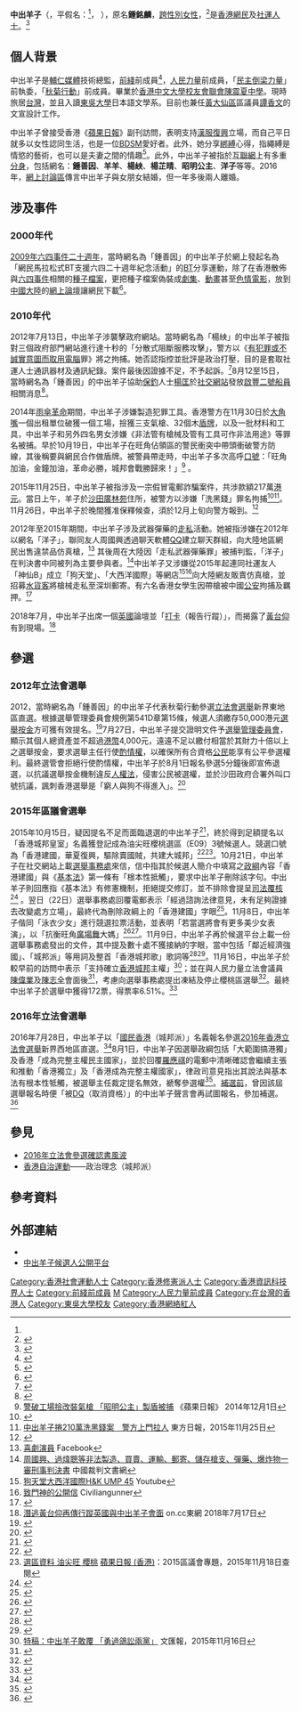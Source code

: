 {{Infobox_person
| name         = 中出羊子
| english_name = Hitsujiko Nakade
| image        = Nakade Hitsujiko.jpg 
| birth_date   = {{birth date and age|1991|8|14}}
| birth_place   = {{HKG-1959}} 
| nationality  = {{CNHK}}
| occupation   = 資訊科技從業員、社運人士
| years_active = 2006年至今
| party = [[香港城邦皇室|香港城邦皇室]]
|education  = [[香港中文大學校友會聯會陳震夏中學|香港中文大學校友會聯會陳震夏中學]]<br>[[東吳大學|東吳大學]]
| movement = [[城邦派|城邦派]]
| signature=Nakade_Hitsujiko.tif
}}
'''中出羊子'''（{{lang-en|Hitsujiko Nakade}}，平假名：{{jpn|link=no|hg=なかでひつじこ|rm=Hitsujiko Nakade}}<ref name=2015年區議會/>， {{bd|1991年|8月14日}}），原名'''鍾銘麟'''，[[跨性別女性|跨性別女性]]，<ref>{{Citation|title=今夜不設限- 羊子 01|url=https://www.youtube.com/watch?v=FPPE2S7j05g|date=2019-05-16|accessdate=2019-06-27|last=同誌-《同志生命故事影音詩》|archive-date=2020-09-08|archive-url=https://web.archive.org/web/20200908044455/https://www.youtube.com/watch?v=FPPE2S7j05g|dead-url=no}}</ref>是[[香港|香港]][[網民|網民]]及[[社運人士|社運人士]]。<ref>{{cite news |url=http://www.hkcd.com.hk/content/2015-10/16/content_3498904.htm |title=943候選人爭431議席 |publisher=香港商報 |date=2015-10-16 |deadurl=yes |archiveurl=https://web.archive.org/web/20151110022344/http://www.hkcd.com.hk/content/2015-10/16/content_3498904.htm |archivedate=2015-11-10 |access-date=2015-10-24 }}</ref>

== 個人背景 ==
中出羊子是[[輔仁媒體|輔仁媒體]]技術總監，[[前綫_(政黨)|前綫]]前成員<ref>{{cite web|title=鍾善因 - 前綫 The Frontier|url=http://www.thefrontier.hk/tf/%E7%AC%AC%E4%B8%80%E5%B1%86%E6%88%90%E5%93%A1/48-%E7%AC%AC%E4%B8%80%E5%B1%86%E8%B3%87%E8%A8%8A%E7%A7%91%E6%8A%80%E6%94%AF%E6%8F%B4%E5%B0%8F%E7%B5%84/98-%E9%8D%BE%E5%96%84%E5%9B%A0|accessdate=2016-08-08|deadurl=yes|archiveurl=https://web.archive.org/web/20161130125728/http://www.thefrontier.hk/tf/%E7%AC%AC%E4%B8%80%E5%B1%86%E6%88%90%E5%93%A1/48-%E7%AC%AC%E4%B8%80%E5%B1%86%E8%B3%87%E8%A8%8A%E7%A7%91%E6%8A%80%E6%94%AF%E6%8F%B4%E5%B0%8F%E7%B5%84/98-%E9%8D%BE%E5%96%84%E5%9B%A0|archivedate=2016-11-30}}</ref>，[[人民力量|人民力量]]前成員，「[[民主倒梁力量|民主倒梁力量]]」前執委，「[[秋菊行動|秋菊行動]]」前成員。畢業於[[香港中文大學校友會聯會陳震夏中學|香港中文大學校友會聯會陳震夏中學]]。現時旅居[[台灣|台灣]]，並且入讀[[東吳大學_(臺灣)|東吳大學]]日本語文學系。目前也兼任[[黃大仙區|黃大仙區]]區議員[[譚香文|譚香文]]的文宣設計工作。

中出羊子曾接受香港《[[蘋果日報_(香港)|蘋果日報]]》副刊訪問，表明支持[[漢服復興|漢服復興]]立場，而自己平日就多以女性認同生活，也是一位[[BDSM|BDSM]]愛好者。此外，她分享[[綁縛_(BDSM)|綁縛]]心得，指繩縛是情慾的藝術，也可以是夫妻之間的情趣<ref>{{cite web |title=【文化籽】有一種美麗叫束縛 |url=http://hk.apple.nextmedia.com/supplement/culture/art/20160113/19448895 |publisher=香港蘋果日報 |access-date=2016-01-16 |date=2016-01-13 |archive-date=2016-12-05 |archive-url=https://web.archive.org/web/20161205212424/http://hk.apple.nextmedia.com/supplement/culture/art/20160113/19448895 |dead-url=no }}</ref>。此外，中出羊子被指於[[互聯網|互聯網]]上有多重[[分身|分身]]，包括網名：'''鍾善因'''、'''羊羊'''、'''楊紻'''、'''楊芷晴'''、'''昭明公主'''、'''洋子'''等等。2016年，[[網上討論區|網上討論區]]傳言中出羊子與女朋女結婚，但一年多後兩人離婚。

== 涉及事件 ==
===2000年代===
[[2009年|2009年]][[六四事件二十週年|六四事件二十週年]]，當時網名為「鍾善因」的中出羊子於網上發起名為「網民馬拉松式BT支援六四二十週年紀念活動」的[[BitTorrent_(協定)|BT]]分享運動，除了在香港散佈與[[六四事件|六四事件]]相關的[[種子檔案|種子檔案]]，更把種子檔案偽裝成[[劇集|劇集]]、[[動畫|動畫]]甚至[[色情電影|色情電影]]，放到[[中國大陸|中國大陸]]的[[網上論壇|網上論壇]]讓網民下載<ref name=inmediahk>{{cite news|url=http://www.inmediahk.net/node/1003527|title=17歲反基網民六四種子撒內地，六四資料擬偽裝電視劇色情電影供下載|publisher=香港獨立媒體網|accessdate=2009-06-11|archive-date=2019-02-09|archive-url=https://web.archive.org/web/20190209124345/http://www.inmediahk.net/node/1003527|dead-url=no}}</ref>。

===2010年代===
2012年7月13日，中出羊子涉襲擊政府網站。當時網名為「楊紻」的中出羊子被指對三個政府部門網站進行達十秒的「分散式阻斷服務攻擊」，警方以《[[有犯罪或不誠實意圖而取用電腦|有犯罪或不誠實意圖而取用電腦]]罪》將之拘捕。她否認指控並批評是政治打壓，目的是套取社運人士通訊器材及通訊紀錄。案件最後因證據不足，不予起訴。<ref>{{cite news|url=http://the-sun.on.cc/cnt/news/20120714/00407_035.html|title=人民力量楊紻涉襲政府網|publisher=《太陽報》|date=2012-07-14|accessdate=2015-10-24|archive-date=2016-03-05|archive-url=https://web.archive.org/web/20160305005203/http://the-sun.on.cc/cnt/news/20120714/00407_035.html|dead-url=no}}</ref>8月12至15日，當時網名為「鍾善因」的中出羊子協助[[保釣|保釣]]人士[[楊匡|楊匡]]於[[社交網站|社交網站]]發放[[2012年啟豐二號船員登上釣魚島事件|啟豐二號船員]]相關消息<ref>{{Cite web|url=http://hk.apple.nextmedia.com/news/art/20120817/16612079|title=社交網作平台 90後參與保釣|publisher=蘋果日報（香港）|accessdate=2015-10-31|archive-date=2015-11-22|archive-url=https://web.archive.org/web/20151122214216/http://hk.apple.nextmedia.com/news/art/20120817/16612079|dead-url=no}}</ref>。

2014年[[雨傘革命|雨傘革命]]期間，中出羊子涉嫌製造犯罪工具。香港警方在11月30日於[[大角嘴|大角嘴]]一個出租單位破獲一個工場，撿獲三支氣槍、32個木[[盾牌|盾牌]]，以及一批材料和工具，中出羊子和另外四名男女涉嫌《非法管有槍械及管有工具可作非法用途》等罪名被捕。早於10月19日，中出羊子在旺角佔領區的警民衝突中帶頭衝破警方防線，其後稱要與網民合作做盾牌。被警員帶走時，中出羊子多次高呼[[口號|口號]]：「旺角加油，金鐘加油，革命必勝，城邦會戰勝歸來！」<ref>[http://hk.apple.nextmedia.com/news/art/20141201/18953839 警破工場撿改裝氣槍 「昭明公主」製盾被捕] {{Wayback|url=http://hk.apple.nextmedia.com/news/art/20141201/18953839 |date=20160912112802 }} 《蘋果日報》 2014年12月1日</ref> 。

2015年11月25日，中出羊子被指涉及一宗假冒電郵詐騙案件，共涉款額217萬[[港元|港元]]。當日上午，羊子於[[沙田_(香港)|沙田]][[廣林苑|廣林苑]]住所，被警方以涉嫌「洗黑錢」罪名拘捕<ref>{{cite web|title=警方證實 拘23歲姓中出男子涉洗黑錢|url=http://topick.hket.com/article/1000913/%E8%AD%A6%E6%96%B9%E8%AD%89%E5%AF%A6%20%E6%8B%9823%E6%AD%B2%E5%A7%93%E4%B8%AD%E5%87%BA%E7%94%B7%E5%AD%90%E6%B6%89%E6%B4%97%E9%BB%91%E9%8C%A2|publisher=香港經濟日報 - TOPick|accessdate=2015-11-25|date=2015-11-25|archive-date=2019-04-27|archive-url=https://web.archive.org/web/20190427022441/https://topick.hket.com/article/1000913/%E8%AD%A6%E6%96%B9%E8%AD%89%E5%AF%A6%20%E6%8B%9823%E6%AD%B2%E5%A7%93%E4%B8%AD%E5%87%BA%E7%94%B7%E5%AD%90%E6%B6%89%E6%B4%97%E9%BB%91%E9%8C%A2|dead-url=no}}</ref><ref>[http://hk.on.cc/hk/bkn/cnt/news/20151125/bkn-20151125151627225-1125_00822_001.html 中出羊子捲210萬洗黑錢案　警方上門拉人] {{Wayback|url=http://hk.on.cc/hk/bkn/cnt/news/20151125/bkn-20151125151627225-1125_00822_001.html |date=20190426200508 }} 東方日報，2015年11月25日</ref>。11月26日，中出羊子於晚間獲准保釋候查，須於12月上旬向警方報到。<ref>{{cite web|title=中出羊子獲准保釋 12月上旬向警報到|url=http://hk.apple.nextmedia.com/realtime/breaking/20151126/54473807|publisher=香港蘋果日報|accessdate=2015-11-26|date=2015-11-26|archive-date=2015-11-30|archive-url=https://web.archive.org/web/20151130022432/http://hk.apple.nextmedia.com/realtime/breaking/20151126/54473807|dead-url=no}}</ref>

2012年至2015年期間，中出羊子涉及武器彈藥的[[走私|走私]]活動。她被指涉嫌在2012年以網名「洋子」，聯同友人周國興透過聊天軟體[[QQ|QQ]]建立聊天群組，向大陸地區網民出售違禁品仿真槍，<ref>[https://zh-tw.facebook.com/HKComedian/posts/904838836218965 喜劇演員] {{Wayback|url=https://zh-tw.facebook.com/HKComedian/posts/904838836218965 |date=20190219200552 }} Facebook</ref> 其後周在大陸因「走私武器彈藥罪」被捕判監，「洋子」在判決書中同被列為主要參與者。<ref>[http://openlaw.cn/judgement/31308dbd9e8e429197721349651fd293 周國興、過煒聰等非法製造、買賣、運輸、郵寄、儲存槍支、彈藥、爆炸物一審刑事判決書] {{Wayback|url=http://openlaw.cn/judgement/31308dbd9e8e429197721349651fd293 |date=20161130133133 }} 中國裁判文書網</ref>中出羊子又涉嫌從2015年起連同社運友人「神仙B」成立「狗天堂」、「大西洋國際」等網店<ref>[https://www.youtube.com/watch?v=FTswyOiaB0c 狗天堂大西洋國際H&K UMP 45] {{Wayback|url=https://www.youtube.com/watch?v=FTswyOiaB0c |date=20190219200552 }} Youtube</ref><ref>[http://www.wargamehk.com/cgf/archiver/?tid-149394-page-6.html 致門神的公開信] {{Wayback|url=http://www.wargamehk.com/cgf/archiver/?tid-149394-page-6.html |date=20180623085110 }} Civiliangunner</ref>向大陸網友販賣仿真槍，並招募[[水貨客|水貨客]]將槍械走私至深圳郵寄。有六名香港女學生因帶槍被中國[[公安|公安]]拘捕及羈押。<ref>{{cite news |title=6女生偷運氣槍　長扣內地8個月被控走私軍火　回港無期 |url=http://hk.apple.nextmedia.com/news/first/20160131/19473806 |publisher=蘋果日報（香港） |date=2016-01-31 |accessdate=2016-10-09 |archive-date=2017-03-31 |archive-url=https://web.archive.org/web/20170331200247/http://hk.apple.nextmedia.com/news/first/20160131/19473806 |dead-url=no }}</ref>

2018年7月，中出羊子出席一個[[英國|英國]]論壇並「[[Facebook|打卡]]（報告行蹤）」，而揭露了[[黃台仰|黃台仰]]有到現場。<ref>[https://hk.on.cc/hk/bkn/cnt/news/20180717/bkn-20180717161121702-0717_00822_001_cn.html 潛逃黃台仰再傳行蹤英國與中出羊子會面] {{Wayback|url=https://hk.on.cc/hk/bkn/cnt/news/20180717/bkn-20180717161121702-0717_00822_001_cn.html |date=20190209124210 }} on.cc東網 2018年7月17日{{zh-hk}}</ref>

== 參選 ==
=== 2012年立法會選舉 ===
{{see also|2012年香港立法會選舉}}
2012，當時網名為「鍾善因」的中出羊子代表秋菊行動參選[[2012年香港立法會選舉|立法會選舉]]新界東地區直選。根據選舉管理委員會規例第541D章第15條，候選人須繳存50,000港元[[選舉按金|選舉按金]]方可獲有效提名。<ref>{{cite news|url=http://hk.apple.nextmedia.com/news/art/20120801/16565571|title=冷知識 參選須交五萬元保證金|publisher=蘋果日報（香港）|date=2012-08-01|accessdate=2015-11-02|archive-date=2016-03-19|archive-url=https://web.archive.org/web/20160319104309/http://hk.apple.nextmedia.com/news/art/20120801/16565571|dead-url=no}}</ref>7月27日，中出羊子提交證明文件予[[選舉管理委員會|選舉管理委員會]]，顯示其個人總資產並不超過[[港幣|港幣]]4,000元，遠遠不足以繳付相當於其財力十倍以上之選舉按金，要求選舉主任行使[[酌情權|酌情權]]，以確保所有合資格[[公民|公民]]能享有公平參選權利。最終選管會拒絕行使酌情權，中出羊子於8月1日報名參選5分鐘後即宣佈退選，以抗議選舉按金機制違反[[人權法|人權法]]，侵害公民被選權，並於沙田政府合署外叫口號抗議，諷刺香港選舉是「窮人與狗不得進入」。<ref>{{cite news|url=http://www.vjmedia.com.hk/articles/2012/08/01/16711|title=秋菊行動羊羊宣佈參選並即時宣佈退選2012年立法會選舉|publisher=輔仁媒體|date=2012-08-01|accessdate=2015-11-02|archive-date=2019-06-29|archive-url=https://web.archive.org/web/20190629143108/https://www.vjmedia.com.hk/articles/2012/08/01/16711|dead-url=no}}</ref>

=== 2015年區議會選舉 ===
{{see also|2015年區議會選舉}}
2015年10月15日，疑因提名不足而面臨退選的中出羊子<ref>{{Cite web|url=http://www.localpresshk.com/2015/10/nakade-hitsujiko-given-up/|title=中出羊子稱「有人出古惑」提名不足 陣前棄選|publisher=《本土新聞》|accessdate=2015-10-14|archive-date=2017-02-10|archive-url=https://web.archive.org/web/20170210223636/http://www.localpresshk.com/2015/10/nakade-hitsujiko-given-up/|dead-url=no}}</ref>，終於得到足額提名以「香港城邦皇室」名義獲登記成為油尖旺櫻桃選區（E09）3號候選人。競選口號為「香港建國，華夏復興，驅除賣國賊，共建大城邦」<ref name=2015年區議會>{{Cite web |url=http://www.elections.gov.hk/dc2015/pdf/intro_to_can/E09_single_no_3.pdf |title=選舉事務處網頁 候選人簡介 |accessdate=2015-11-03 |archive-date=2018-06-13 |archive-url=https://web.archive.org/web/20180613061804/https://www.elections.gov.hk/dc2015/pdf/intro_to_can/E09_single_no_3.pdf |dead-url=no }}</ref><ref>[http://hk.apple.nextmedia.com/dc2015/candidate/E09/%E4%B8%AD%E5%87%BA%E7%BE%8A%E5%AD%90 選區資料 油尖旺 櫻桃] {{Wayback|url=http://hk.apple.nextmedia.com/dc2015/candidate/E09/%E4%B8%AD%E5%87%BA%E7%BE%8A%E5%AD%90 |date=20161107134806 }} [[蘋果日報_(香港)|蘋果日報 (香港)]]：2015區議會專題，2015年11月18日查閱</ref>。10月21日，中出羊子在社交網站上載[[選舉事務處|選舉事務處]]來信，信中指其於候選人簡介中填寫之[[政綱|政綱]]內容「香港建國」與《[[基本法|基本法]]》第一條有「根本性抵觸」，要求中出羊子刪除該字句。中出羊子則回應指《基本法》有修憲機制，拒絕提交修訂，並不排除會提呈[[司法覆核|司法覆核]]<ref>{{cite news|url=http://news.mingpao.com/ins/instantnews/web_tc/article/20151020/s00001/1445323944268|title=指「香港建國」違基本法 選舉處要求刪政綱字眼　中出羊子：不必枉作小人|publisher=[[明報|明報]]|date=2015-10-20|accessdate=2015-10-24|archive-date=2016-08-21|archive-url=https://web.archive.org/web/20160821130554/http://news.mingpao.com/ins/instantnews/web_tc/article/20151020/s00001/1445323944268|dead-url=no}}</ref> 。翌日（22日）選舉事務處回覆電郵表示「經過諮詢法律意見，未有足夠證據去改變處方立場」，最終代為刪除政綱上的「香港建國」字眼<ref name=mingpao>{{cite news |url=http://news.mingpao.com/ins/instantnews/web_tc/article/20151022/s00001/1445510481892 |title=政綱須刪「香港建國」 中出羊子：選舉完有排同佢玩 |publisher=[[明報|明報]] |date=2015-10-22 |accessdate=2015-10-24 |archive-date=2016-08-21 |archive-url=https://web.archive.org/web/20160821171543/http://news.mingpao.com/ins/instantnews/web_tc/article/20151022/s00001/1445510481892 |dead-url=no }}</ref>。11月8日，中出羊子偕同「泳衣少女」進行競選拉票活動，並表明「若當選將會有更多美少女表演」，以「抗衡旺角[[廣場舞|廣場舞]]大媽」<ref>{{Cite web|url=http://nextplus.nextmedia.com/news/latest/20151108/295132/|title=區會拉票用乜招？ 中出羊子有泳衣少女|publisher=《壹週Plus》|accessdate=2015-11-08|archive-date=2015-11-17|archive-url=https://web.archive.org/web/20151117063605/http://nextplus.nextmedia.com/news/latest/20151108/295132/|dead-url=no}}</ref><ref>{{cite news|url=http://www.ettoday.net/news/20151110/594501.htm|title=找比基尼女郎助選　港網路紅人：當選每週安排表演|publisher=東森新聞雲|date=2015-11-10|accessdate=2015-11-12|archive-date=2016-03-06|archive-url=https://web.archive.org/web/20160306234557/http://www.ettoday.net/news/20151110/594501.htm|dead-url=no}}</ref>。11月9日，中出羊子再於候選平台上載一份選舉事務處發出的文件，其中提及數十處不獲接納的字眼，當中包括「鄰近經濟強國」、「城邦派」等用詞及整首「香港城邦歌」歌詞等<ref>{{cite news|url=http://file.sora.vjmedia.com.hk/%E5%AE%8C%E6%95%B4%E6%B2%B3%E8%9F%B9%E5%88%97%E8%A1%A8.jpg|title=關於中出羊子就「免費投寄選舉郵件」的樣本|publisher=輔仁媒體|date=2015-11-09|accessdate=2015-11-09|archive-date=2019-08-15|archive-url=https://web.archive.org/web/20190815040454/http://file.sora.vjmedia.com.hk/%E5%AE%8C%E6%95%B4%E6%B2%B3%E8%9F%B9%E5%88%97%E8%A1%A8.jpg|dead-url=no}}</ref><ref>{{Cite web|url=http://www.passiontimes.hk/article/11-09-2015/26769/|title=中出羊子選舉郵件34處不獲當局接納 「鄰近經濟強國」「城邦派」都唔批|publisher=《熱血時報》|accessdate=2015-11-09|archive-date=2019-10-22|archive-url=https://web.archive.org/web/20191022232905/http://www.passiontimes.hk/article/11-09-2015/26769|dead-url=no}}</ref>。11月16日，中出羊子於較早前的訪問中表示「支持確立[[香港城邦論|香港城邦]]主權」<ref>[http://paper.wenweipo.com/2015/11/16/HK1511160006.htm 特稿：中出羊子敢覆 「勇過鴿訟兩黨」] {{Wayback|url=http://paper.wenweipo.com/2015/11/16/HK1511160006.htm |date=20200211162735 }} 文匯報，2015年11月16日</ref>；並在與人民力量立法會議員[[陳偉業|陳偉業]]及[[陳志全|陳志全]]會面後<ref>{{cite news|url=http://hk.apple.nextmedia.com/realtime/news/20151116/54434666|title=政府拒寄「中出羊子」宣傳單張 人力斥濫權|publisher=蘋果日報（香港）|date=2015-11-16|accessdate=2015-11-16|archive-date=2016-01-19|archive-url=https://web.archive.org/web/20160119091334/http://hk.apple.nextmedia.com/realtime/news/20151116/54434666|dead-url=no}}</ref>，考慮向選舉事務處提出凍結及停止櫻桃區選舉<ref>{{cite news|url=http://news.mingpao.com/ins/instantnews/web_tc/article/20151116/s00001/1447679065265|title=選舉處指牴觸《基本法》拒免費寄郵件 中出羊子擬提凍結選舉|publisher=[[明報|明報]]|date=2015-11-16|accessdate=2015-11-18|archive-date=2018-06-14|archive-url=https://web.archive.org/web/20180614044633/https://news.mingpao.com/ins/instantnews/web_tc/article/20151116/s00001/1447679065265|dead-url=no}}</ref>。最終中出羊子於選舉中獲得172票，得票率6.51%。<ref>{{Cite web |url= http://www.info.gov.hk/gia/general/201511/23/P201511230123.htm |title= 區議會一般選舉結果 油尖旺 |publisher= 香港選舉事務處 |date= 2015-11-23 |accessdate= 2015-11-22 |archive-date= 2019-09-01 |archive-url= https://web.archive.org/web/20190901120603/https://www.info.gov.hk/gia/general/201511/23/P201511230123.htm |dead-url= no }}</ref>

=== 2016年立法會選舉 ===
{{see also|2016年立法會參選確認書風波|2016年立法會選舉}}
2016年7月28日，中出羊子以「[[國民香港|國民香港]]（城邦派）」名義報名參選[[2016年香港立法會選舉|2016年香港立法會選舉]]新界西地區直選。<ref>{{cite news |title=林依麗再選：年紀大難P圖 中出羊子自稱「美軍帶路羊」 |url=http://news.mingpao.com/pns/dailynews/web_tc/article/20160729/s00002/1469728006239 |publisher=[[明報|明報]] |accessdate=2016-07-31 |date=2016-07-29 |language=zh-hant |archive-date=2016-10-05 |archive-url=https://web.archive.org/web/20161005093655/http://news.mingpao.com/pns/dailynews/web_tc/article/20160729/s00002/1469728006239 |dead-url=no }}</ref>8月1日，中出羊子因選舉政綱包括「大範圍搞港獨」及香港「成為完整主權民主國家」，並於回覆{{tsl|en|Returning officer|選舉主任}}[[羅應祺|羅應祺]]的電郵中清晰確認會繼續主張和推動「香港獨立」及「香港成為完整主權國家」，律政司意見指出其說法與基本法有根本性牴觸，被選舉主任裁定提名無效，褫奪參選權<ref>{{cite news |title=【立會選戰】中出羊子被撤參選資格鄭錦滿入閘 梁天琦暫未收通知 |url=http://hk.apple.nextmedia.com/legco2016/news/all/55438553 |publisher=[[蘋果日報_(香港)|蘋果日報 (香港)]] |accessdate=2016-08-01 |date=2016-08-01 |language=zh-hant |archive-date=2016-11-30 |archive-url=https://web.archive.org/web/20161130191134/http://hk.apple.nextmedia.com/legco2016/news/all/55438553 |dead-url=no }}</ref>。[[2018年11月香港立法會九龍西地方選區補選|補選前]]，曾因該屆選舉報名時便「被[[DQ|DQ]]（取消資格）」的中出羊子聲言會再試圖報名，參加補選。<ref>{{cite news |title=【九西補選】唔怕被DQ？中出羊子預告會參選 |url=https://hk.news.appledaily.com/local/realtime/article/20181004/58754172 |publisher=香港蘋果日報 |date=2018年10月3日 |language=zh-hant |accessdate=2019年2月8日 |archive-date=2018年10月4日 |archive-url=https://web.archive.org/web/20181004225841/https://hk.news.appledaily.com/local/realtime/article/20181004/58754172 |dead-url=no }}</ref>

== 參見 ==
*[[2016年立法會參選確認書風波|2016年立法會參選確認書風波]]
*[[香港自治運動|香港自治運動]]——政治理念（城邦派）

== 參考資料 ==
{{reflist|2}}

==外部連結==
*{{facebook|sora.neverforget8964.org}}
*[https://web.archive.org/web/20151117001340/http://platform2015.sora.vjmedia.com.hk/ 中出羊子候選人公開平台]

[[Category:香港社會運動人士|Category:香港社會運動人士]]

[[Category:香港修憲派人士|Category:香港修憲派人士]]

[[Category:香港資訊科技界人士|Category:香港資訊科技界人士]]
[[Category:前綫前成員|Category:前綫前成員]]
[[Category:鍾姓|M]]
[[Category:人民力量前成員|Category:人民力量前成員]]
[[Category:在台灣的香港人|Category:在台灣的香港人]]
[[Category:東吳大學校友|Category:東吳大學校友]]
[[Category:香港網絡紅人|Category:香港網絡紅人]]